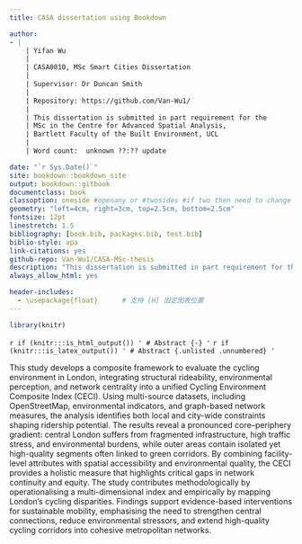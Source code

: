 ```yaml
--- 
title: CASA dissertation using Bookdown

author: 
- |
    | Yifan Wu
    |    
    | CASA0010, MSc Smart Cities Dissertation 
    |  
    | Supervisor: Dr Duncan Smith
    |
    | Repository: https://github.com/Van-Wu1/
    |  
    | This dissertation is submitted in part requirement for the 
    | MSc in the Centre for Advanced Spatial Analysis, 
    | Bartlett Faculty of the Built Environment, UCL
    |
    | Word count:  unknown ??:?? update

date: "`r Sys.Date()`"
site: bookdown::bookdown_site
output: bookdown::gitbook
documentclass: book
classoption: oneside #openany or #twosides #if two then need to change headers and check margins.
geometry: "left=4cm, right=3cm, top=2.5cm, bottom=2.5cm"
fontsize: 12pt
linestretch: 1.5
bibliography: [book.bib, packages.bib, test.bib]
biblio-style: apa
link-citations: yes
github-repo: Van-Wu1/CASA-MSc-thesis
description: "This dissertation is submitted in part requirement for the MSc in the Centre for Advanced Spatial Analysis, Bartlett Faculty of the Built Environment, UCL "
always_allow_html: yes

header-includes:
  - \usepackage{float}      # 支持 [H] 固定图表位置
---
```


```{=latex}
\pagenumbering{roman}
```

```r
library(knitr)
```

`r if (knitr:::is_html_output()) '
# Abstract {-}
'`
`r if (knitr:::is_latex_output()) '
# Abstract {.unlisted .unnumbered}
'`

This study develops a composite framework to evaluate the cycling environment in London, integrating structural rideability, environmental perception, and network centrality into a unified Cycling Environment Composite Index (CECI). Using multi-source datasets, including OpenStreetMap, environmental indicators, and graph-based network measures, the analysis identifies both local and city-wide constraints shaping ridership potential. The results reveal a pronounced core–periphery gradient: central London suffers from fragmented infrastructure, high traffic stress, and environmental burdens, while outer areas contain isolated yet high-quality segments often linked to green corridors. By combining facility-level attributes with spatial accessibility and environmental quality, the CECI provides a holistic measure that highlights critical gaps in network continuity and equity. The study contributes methodologically by operationalising a multi-dimensional index and empirically by mapping London’s cycling disparities. Findings support evidence-based interventions for sustainable mobility, emphasising the need to strengthen central connections, reduce environmental stressors, and extend high-quality cycling corridors into cohesive metropolitan networks.


